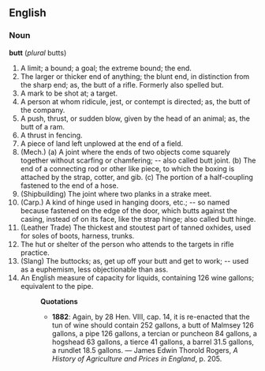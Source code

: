 ==English==
===Noun===
'''butt''' (''plural'' butts)

# A limit; a bound; a goal; the extreme bound; the end.
# The larger or thicker end of anything; the blunt end, in distinction from the sharp end; as, the butt of a rifle. Formerly also spelled but.
# A mark to be shot at; a target.
# A person at whom ridicule, jest, or contempt is directed; as, the butt of the company.
# A push, thrust, or sudden blow, given by the head of an animal; as, the butt of a ram.
# A thrust in fencing.
# A piece of land left unplowed at the end of a field.
# (Mech.) (a) A joint where the ends of two objects come squarely together without scarfing or chamfering; -- also called butt joint. (b) The end of a connecting rod or other like piece, to which the boxing is attached by the strap, cotter, and gib. (c) The portion of a half-coupling fastened to the end of a hose.
# (Shipbuilding) The joint where two planks in a strake meet.
# (Carp.) A kind of hinge used in hanging doors, etc.; -- so named because fastened on the edge of the door, which butts against the casing, instead of on its face, like the strap hinge; also called butt hinge.
# (Leather Trade) The thickest and stoutest part of tanned oxhides, used for soles of boots, harness, trunks.
# The hut or shelter of the person who attends to the targets in rifle practice.
# (Slang) The buttocks; as, get up off your butt and get to work; -- used as a euphemism, less objectionable than ass.
# An English measure of capacity for liquids, containing 126 wine gallons; equivalent to the pipe.
#:'''Quotations'''
#:* '''1882''': Again, by 28 Hen. VIII, cap. 14, it is re-enacted that the tun of wine should contain 252 gallons, a butt of Malmsey 126 gallons, a pipe 126 gallons, a tercian or puncheon 84 gallons, a hogshead 63 gallons, a tierce 41 gallons, a barrel 31.5 gallons, a rundlet 18.5 gallons. &mdash; James Edwin Thorold Rogers, ''A History of Agriculture and Prices in England'', p. 205.